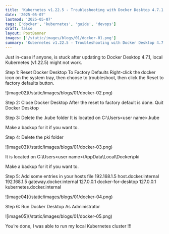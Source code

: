 ```yaml
---
title: 'Kubernetes v1.22.5 - Troubleshooting with Docker Desktop 4.7.1'
date: '2025-05-07'
lastmod: '2025-05-07'
tags: ['docker', 'kubernetes', 'guide', 'devops']
draft: false
layout: PostBanner
images: ['/static/images/blogs/01/docker-01.png']
summary: 'Kubernetes v1.22.5 - Troubleshooting with Docker Desktop 4.7.1'
---
```


Just in-case if anyone, is stuck after updating to Docker Desktop 4.7.1, local Kubernetes (v1.22.5) might not work.

Step 1: Reset Docker Desktop To Factory Defaults
Right-click the docker icon on the system tray, then choose to troubleshoot, then click the Reset to factory defaults button.

<div className="my-1 w-full overflow-hidden px-4 xl:my-1 xl:w-1/2 xl:px-2">
  ![image02](/static/images/blogs/01/docker-02.png)
</div>

Step 2: Close Docker Desktop
After the reset to factory default is done. Quit Docker Desktop

Step 3: Delete the .kube folder
It is located on C:\Users\<user name>\.kube

Make a backup for it if you want to.

Step 4: Delete the pki folder

<div className="my-1 w-full overflow-hidden px-4 xl:my-1 xl:w-1/2 xl:px-2">
  ![image03](/static/images/blogs/01/docker-03.png)
</div>

It is located on C:\Users\<user name>\AppData\Local\Docker\pki

Make a backup for it if you want to.

Step 5: Add some entries in your hosts file
192.168.1.5 host.docker.internal
192.168.1.5 gateway.docker.internal
127.0.0.1 docker-for-desktop
127.0.0.1 kubernetes.docker.internal

<div className="my-1 w-full overflow-hidden px-4 xl:my-1 xl:w-1/2 xl:px-2">
  ![image04](/static/images/blogs/01/docker-04.png)
</div>

Step 6: Run Docker Desktop As Administrator

<div className="my-1 w-full overflow-hidden px-4 xl:my-1 xl:w-1/2 xl:px-2">
  ![image05](/static/images/blogs/01/docker-05.png)
</div>

You’re done, I was able to run my local Kubernetes cluster !!!